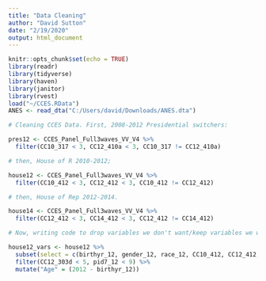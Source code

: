 ```yaml
---
title: "Data Cleaning"
author: "David Sutton"
date: "2/19/2020"
output: html_document
---
```


```r
knitr::opts_chunk$set(echo = TRUE)
library(readr)
library(tidyverse)
library(haven)
library(janitor)
library(rvest)
load("~/CCES.RData")
ANES <- read_dta("C:/Users/david/Downloads/ANES.dta")
```


```r

# Cleaning CCES Data. First, 2008-2012 Presidential switchers:

pres12 <- CCES_Panel_Full3waves_VV_V4 %>%
  filter(CC10_317 < 3, CC12_410a < 3, CC10_317 != CC12_410a)

# then, House of R 2010-2012;

house12 <- CCES_Panel_Full3waves_VV_V4 %>%
  filter(CC10_412 < 3, CC12_412 < 3, CC10_412 != CC12_412)

# then, House of Rep 2012-2014.

house14 <- CCES_Panel_Full3waves_VV_V4 %>%
  filter(CC12_412 < 3, CC14_412 < 3, CC12_412 != CC14_412)

# Now, writing code to drop variables we don't want/keep variables we want, filter a couple variables, and creating an "Age" column.

house12_vars <- house12 %>%
  subset(select = c(birthyr_12, gender_12, race_12, CC10_412, CC12_412, CC12_302, CC12_303d, CC12_308a, CC12_308b, CC12_315a, CC12_320, CC12_321, CC12_322_1:CC12_322_6, CC12_324:CC12_329, CC12_341A, CC12_341C:CC12_341F, CC12_341M, CC12_350, CC12_367, CC12_387_1:CC12_387_13, CC12_418aa, CC12_422a:CC12_423bb, pid7_12, pid3_12, ideo5_12, pew_prayer_12, religpew_12, faminc_12, educ_12)) %>%
  filter(CC12_303d < 5, pid7_12 < 9) %>%
  mutate("Age" = (2012 - birthyr_12))
```




